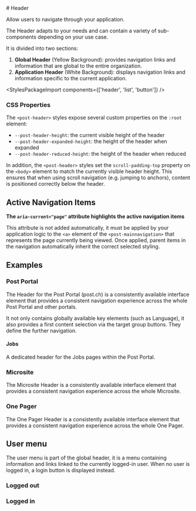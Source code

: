 
<Meta of={HeaderStories} />

<div className="docs-title">
  # Header

<link-design of={JSON.stringify(HeaderStories)}></link-design>

</div>

<PackageTag meta={meta}/>

  Allow users to navigate through your application.

The Header adapts to your needs and can contain a variety of sub-components depending on your use case.

It is divided into two sections:

1. **Global Header** (Yellow Background): provides navigation links and information that are global to the entire organization.
2. **Application Header** (White Background): displays navigation links and information specific to the current application.

<div className="main-story">
  <Canvas sourceState="shown" of={HeaderStories.Default} />
</div>
<div className="hide-col-default">
  <Controls of={HeaderStories.Default} />
</div>

<ComponentsPackageInstall component="<post-header>" />

<StylesPackageImport components={['header', 'list', 'button']} />

### CSS Properties

The `<post-header>` styles expose several custom properties on the `:root` element:

- `--post-header-height`: the current visible height of the header
- `--post-header-expanded-height`: the height of the header when expanded
- `--post-header-reduced-height`: the height of the header when reduced

In addition, the `<post-header>` styles set the `scroll-padding-top` property on the `<body>` element to match the currently visible header height.
This ensures that when using scroll navigation (e.g. jumping to anchors), content is positioned correctly below the header.

## Active Navigation Items

**The `aria-current="page"` attribute highlights the active navigation items**

This attribute is not added automatically,
it must be applied by your application logic to the `<a>` element of the `<post-mainnavigation>` that represents the page currently being viewed.
Once applied, parent items in the navigation automatically inherit the correct selected styling.

<Canvas sourceState="shown" of={HeaderStories.ActiveNavigationItem} />

## Examples

### Post Portal

The Header for the Post Portal (post.ch) is a consistently available interface element that provides a consistent navigation experience across the whole Post Portal and other portals.

It not only contains globally available key elements (such as Language), it also provides a first content selection via the target group buttons. They define the further navigation.

<Canvas of={HeaderStories.Portal} inline="false" />

#### Jobs

A dedicated header for the Jobs pages within the Post Portal.

<Canvas of={HeaderStories.Jobs} inline="false" />

### Microsite

The Microsite Header is a consistently available interface element that provides a consistent navigation experience across the whole Microsite.

<Canvas of={HeaderStories.Microsite} inline="false" />

### One Pager

The One Pager Header is a consistently available interface element that provides a consistent navigation experience across the whole One Pager.

<Canvas of={HeaderStories.OnePager} inline="false" />

## User menu

The user menu is part of the global header, it is a menu containing information and links linked to the currently logged-in user.
When no user is logged in, a login button is displayed instead.

### Logged out

<Canvas sourceState="hidden" of={HeaderStories.LoggedOut} />

### Logged in

<Canvas sourceState="shown" of={HeaderStories.LoggedIn} />
